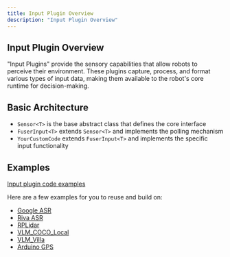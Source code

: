 ```yaml
---
title: Input Plugin Overview
description: "Input Plugin Overview"
---
```


## Input Plugin Overview

"Input Plugins" provide the sensory capabilities that allow robots to perceive their environment. These plugins capture, process, and format various types of input data, making them available to the robot's core runtime for decision-making.

## Basic Architecture

- `Sensor<T>` is the base abstract class that defines the core interface
- `FuserInput<T>` extends `Sensor<T>` and implements the polling mechanism
- `YourCustomCode` extends `FuserInput<T>` and implements the specific input functionality

## Examples

[Input plugin code examples](https://github.com/OpenmindAGI/OM1/blob/main/src/inputs)

Here are a few examples for you to reuse and build on:

- [Google ASR](https://github.com/OpenmindAGI/OM1/blob/main/src/inputs/plugins/google_asr.py)
- [Riva ASR](https://github.com/OpenmindAGI/OM1/blob/main/src/inputs/plugins/riva_asr.py)
- [RPLidar](https://github.com/OpenmindAGI/OM1/blob/main/src/inputs/plugins/rplidar.py)
- [VLM_COCO_Local](https://github.com/OpenmindAGI/OM1/blob/main/src/inputs/plugins/vlm_coco_local.py)
- [VLM_Villa](https://github.com/OpenmindAGI/OM1/blob/main/src/inputs/plugins/vlm_vila.py)
- [Arduino GPS](https://github.com/OpenmindAGI/OM1/blob/main/src/inputs/plugins/gps_mag_serial_reader.py)